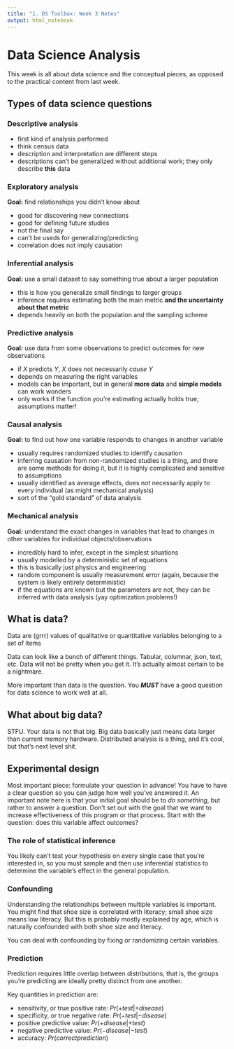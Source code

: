 ```yaml
---
title: "1. DS Toolbox: Week 3 Notes"
output: html_notebook
---
```


# Data Science Analysis
This week is all about data science and the conceptual pieces, as opposed to the practical content from last week.

## Types of data science questions
### Descriptive analysis
* first kind of analysis performed
* think census data
* description and interpretation are different steps
* descriptions can't be generalized without additional work; they only describe **this** data

### Exploratory analysis
**Goal:** find relationships you didn't know about

* good for discovering new connections
* good for defining future studies
* not the final say
* can't be useds for generalizing/predicting
* correlation does not imply causation

### Inferential analysis
**Goal:** use a small dataset to say something true about a larger population

* this is how you generalize small findings to larger groups
* inference requires estimating both the main metric **and the uncertainty about that metric**
* depends heavily on both the population and the sampling scheme

### Predictive analysis
**Goal:** use data from some observations to predict outcomes for new observations

* if $X$ predicts $Y$, $X$ does not necessarily *cause* $Y$
* depends on measuring the right variables
* models can be important, but in general **more data** and **simple models** can work wonders
* only works if the function you're estimating actually holds true; assumptions matter!

### Causal analysis
**Goal:** to find out how one variable responds to changes in another variable

* usually requires randomized studies to identify causation
* inferring causation from non-randomized studies is a thing, and there are some methods for doing it, but it is highly complicated and sensitive to assumptions
* usually identified as average effects, does not necessarily apply to every individual (as might mechanical analysis)
* sort of the "gold standard" of data analysis

### Mechanical analysis
**Goal:** understand the exact changes in variables that lead to changes in other variables for individual objects/observations

* incredibly hard to infer, except in the simplest situations
* usually modelled by a deterministic set of equations
* this is basically just physics and engineering
* random component is usually measurement error (again, because the system is likely entirely deterministic)
* if the equations are known but the parameters are not, they can be inferred with data analysis (yay optimization problems!)

## What is data?
Data are (grrr) values of qualitative or quantitative variables belonging to a set of items

Data can look like a bunch of different things. Tabular, columnar, json, text, etc. Data will not be pretty when you get it. It's actually almost certain to be a nightmare.

More important than data is the question. You ***MUST*** have a good question for data science to work well at all.

## What about big data?
STFU. Your data is not that big. Big data basically just means data larger than current memory hardware. Distributed analysis is a thing, and it's cool, but that's next level shit.

## Experimental design
Most important piece: formulate your question in advance! You have to have a clear question so you can judge how well you've answered it. An important note here is that your initial goal should be to *do something*, but rather to answer a question. Don't set out with the goal that we want to increase effectiveness of this program or that process. Start with the question: does this variable affect outcomes?

### The role of statistical inference
You likely can't test your hypothesis on every single case that you're interested in, so you must sample and then use inferential statistics to determine the variable's effect in the general population.

### Confounding
Understanding the relationships between multiple variables is important. You might find that shoe size is correlated with literacy; small shoe size means low literacy. But this is probably mostly explained by age, which is naturally confounded with both shoe size and literacy.

You can deal with confounding by fixing or randomizing certain variables.

### Prediction
Prediction requires little overlap between distributions; that is, the groups you're predicting are ideally pretty distinct from one another.

Key quantities in prediction are:

* sensitivity, or true positive rate: $Pr(+ test | + disease)$
* specificity, or true negative rate: $Pr(- test | - disease)$
* positive predictive value: $Pr(+ disease | + test)$
* negative predictive value: $Pr(- disease | - test)$
* accuracy: $Pr(correct prediction)$
